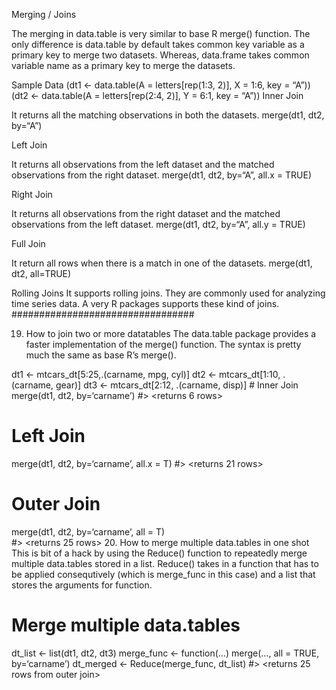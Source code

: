 Merging / Joins

The merging in data.table is very similar to base R merge() function. The only difference is data.table by default takes common key variable as a primary key to merge two datasets. Whereas, data.frame takes common variable name as a primary key to merge the datasets.

Sample Data
(dt1 <- data.table(A = letters[rep(1:3, 2)], X = 1:6, key = "A"))
(dt2 <- data.table(A = letters[rep(2:4, 2)], Y = 6:1, key = "A"))
Inner Join

It returns all the matching observations in both the datasets.
merge(dt1, dt2, by="A")

Left Join

It returns all observations from the left dataset and the matched observations from the right dataset.
merge(dt1, dt2, by="A", all.x = TRUE)

Right Join

It returns all observations from the right dataset and the matched observations from the left dataset.
merge(dt1, dt2, by="A", all.y = TRUE)

Full Join

It return all rows when there is a match in one of the datasets.
merge(dt1, dt2, all=TRUE)




Rolling Joins
It supports rolling joins. They are commonly used for analyzing time series data. A very R packages supports these kind of joins.
#################################


19. How to join two or more datatables
The data.table package provides a faster implementation of the merge() function. The syntax is pretty much the same as base R’s merge().

dt1 <- mtcars_dt[5:25,.(carname, mpg, cyl)]
dt2 <- mtcars_dt[1:10, .(carname, gear)]
dt3 <- mtcars_dt[2:12, .(carname, disp)]
# Inner Join
merge(dt1, dt2, by='carname')
#> <returns 6 rows>

# Left Join
merge(dt1, dt2, by='carname', all.x = T)
#> <returns 21 rows>

# Outer Join
merge(dt1, dt2, by='carname', all = T)  
#> <returns 25 rows>
20. How to merge multiple data.tables in one shot
This is bit of a hack by using the Reduce() function to repeatedly merge multiple data.tables stored in a list. Reduce() takes in a function that has to be applied consequtively (which is merge_func in this case) and a list that stores the arguments for function.

# Merge multiple data.tables 
dt_list    <- list(dt1, dt2, dt3)
merge_func <- function(...) merge(..., all = TRUE, by='carname')
dt_merged  <- Reduce(merge_func, dt_list)
#> <returns 25 rows from outer join>
